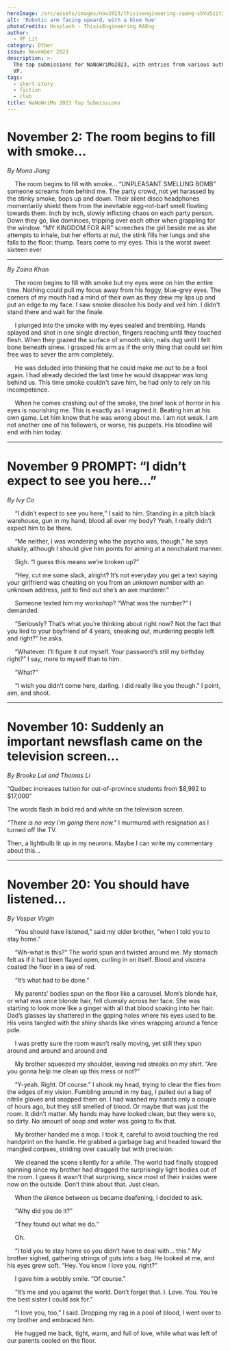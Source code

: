```yaml
---
heroImage: /src/assets/images/nov2023/thisisengineering-raeng-sbVu5zitZt0-unsplash.jpg
alt: 'Robotic arm facing upward, with a blue hue'
photoCredits: Unsplash - ThisisEngineering RAEng
author:
  - VP Lit
category: Other
issue: November 2023
description: >-
  The top submissions for NaNoWriMo2023, with entries from various authors from
  VP.
tags:
  - short-story
  - fiction
  - club
title: NaNoWriMo 2023 Top Submissions
---
```


# November 2: The room begins to fill with smoke…

_By Mona Jiang_

&emsp; The room begins to fill with smoke… “UNPLEASANT SMELLING BOMB” someone screams from behind me. The party crowd, not yet harassed by the stinky smoke, bops up and down. Their silent disco headphones momentarily shield them from the inevitable egg-rot-barf smell floating towards them. Inch by inch, slowly inflicting chaos on each party person. Down they go, like dominoes, tripping over each other when grappling for the window. “MY KINGDOM FOR AIR” screeches the girl beside me as she attempts to inhale, but her efforts at nul, the stink fills her lungs and she falls to the floor: thump. Tears come to my eyes. This is the worst sweet sixteen ever

---

_By Zaina Khan_

&emsp; The room begins to fill with smoke but my eyes were on him the entire time. Nothing could pull my focus away from his foggy, blue-grey eyes. The corners of my mouth had a mind of their own as they drew my lips up and put an edge to my face. I saw smoke dissolve his body and veil him. I didn't stand there and wait for the finale.

&emsp; I plunged into the smoke with my eyes sealed and trembling. Hands splayed and shot in one single direction, fingers reaching until they touched flesh. When they grazed the surface of smooth skin, nails dug until I felt bone beneath sinew. I grasped his arm as if the only thing that could set him free was to sever the arm completely.

&emsp; He was deluded into thinking that he could make me out to be a fool again. I had already decided the last time he would disappear was long behind us. This time smoke couldn't save him, he had only to rely on his incompetence.

&emsp; When he comes crashing out of the smoke, the brief look of horror in his eyes is nourishing me. This is exactly as I imagined it. Beating him at his own game. Let him know that he was wrong about me. I am not weak. I am not another one of his followers, or worse, his puppets. His bloodline will end with him today.

---

# November 9 PROMPT: “I didn’t expect to see you here…”

_By Ivy Co_

&emsp; “I didn’t expect to see you here,” I said to him. Standing in a pitch black warehouse, gun in my hand, blood all over my body? Yeah, I really didn’t expect him to be there.

&emsp; “Me neither, I was wondering who the psycho was, though,” he says shakily, although I should give him points for aiming at a nonchalant manner.

&emsp; Sigh. “I guess this means we’re broken up?”

&emsp; “Hey, cut me some slack, alright? It’s not everyday you get a text saying your girlfriend was cheating on you from an unknown number with an unknown address, just to find out she’s an axe murderer.”

&emsp; Someone texted him my workshop? “What was the number?” I demanded.

&emsp; “Seriously? That’s what you’re thinking about right now? Not the fact that you lied to your boyfriend of 4 years, sneaking out, murdering people left and right?” he asks.

&emsp; “Whatever. I’ll figure it out myself. Your password’s still my birthday right?” I say, more to myself than to him.

&emsp; “What?”

&emsp; “I wish you didn’t come here, darling. I did really like you though.” I point, aim, and shoot.

---

# November 10: Suddenly an important newsflash came on the television screen…

_By Brooke Lai and Thomas Li_

“Québec increases tuition for out-of-province students from $8,992 to $17,000”

The words flash in bold red and white on the television screen.

_“There is no way I'm going there now."_ I murmured with resignation as I turned off the TV.

Then, a lightbulb lit up in my neurons. Maybe I can write my commentary about this…

---

# November 20: You should have listened…

_By Vesper Virgin_

&emsp; “You should have listened,” said my older brother, “when I told you to stay home.”

&emsp; “Wh-what is this?” The world spun and twisted around me. My stomach felt as if it had been flayed open, curling in on itself. Blood and viscera coated the floor in a sea of red.

&emsp; “It’s what had to be done.”

&emsp; My parents’ bodies spun on the floor like a carousel. Mom’s blonde hair, or what was once blonde hair, fell clumsily across her face. She was starting to look more like a ginger with all that blood soaking into her hair. Dad’s glasses lay shattered in the gaping holes where his eyes used to be. His veins tangled with the shiny shards like vines wrapping around a fence pole.

&emsp; I was pretty sure the room wasn’t really moving, yet still they spun around and around and around and

&emsp; My brother squeezed my shoulder, leaving red streaks on my shirt. “Are you gonna help me clean up this mess or not?”

&emsp; “Y-yeah. Right. Of course.” I shook my head, trying to clear the flies from the edges of my vision. Fumbling around in my bag, I pulled out a bag of nitrile gloves and snapped them on. I had washed my hands only a couple of hours ago, but they still smelled of blood. Or maybe that was just the room. It didn’t matter. My hands may have looked clean, but they were so, so dirty. No amount of soap and water was going to fix that.

&emsp; My brother handed me a mop. I took it, careful to avoid touching the red handprint on the handle. He grabbed a garbage bag and headed toward the mangled corpses, striding over casually but with precision.

&emsp; We cleaned the scene silently for a while. The world had finally stopped spinning since my brother had dragged the surprisingly light bodies out of the room. I guess it wasn’t that surprising, since most of their insides were now on the outside. Don’t think about that. Just clean.

&emsp; When the silence between us became deafening, I decided to ask.

&emsp; “Why did you do it?”

&emsp; “They found out what we do.”

&emsp; Oh.

&emsp; “I told you to stay home so you didn’t have to deal with… this.” My brother sighed, gathering strings of guts into a bag. He looked at me, and his eyes grew soft. “Hey. You know I love you, right?”

&emsp; I gave him a wobbly smile. “Of course.”

&emsp; “It’s me and you against the world. Don’t forget that. I. Love. You. You’re the best sister I could ask for.”

&emsp; “I love you, too,” I said. Dropping my rag in a pool of blood, I went over to my brother and embraced him.

&emsp; He hugged me back, tight, warm, and full of love, while what was left of our parents cooled on the floor.
